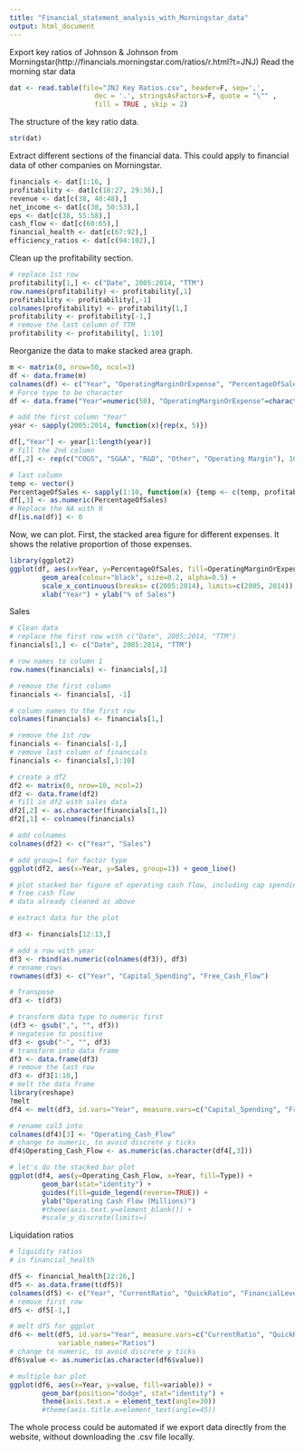 ```yaml
---
title: "Financial_statement_analysis_with_Morningstar_data"
output: html_document
---
```

Export key ratios of Johnson & Johnson from Morningstar(http://financials.morningstar.com/ratios/r.html?t=JNJ)
Read the morning star data

```r
dat <- read.table(file="JNJ Key Ratios.csv", header=F, sep=',', 
                     dec = '.', stringsAsFactors=F, quote = "\"" , 
                     fill = TRUE , skip = 2)
```

The structure of the key ratio data. 

```r
str(dat)
```

Extract different sections of the financial data. 
This could apply to financial data of other companies on Morningstar. 
```r
financials <- dat[1:16, ]
profitability <- dat[c(18:27, 29:36),]
revenue <- dat[c(38, 40:48),]
net_income <- dat[c(38, 50:53),]
eps <- dat[c(38, 55:58),]
cash_flow <- dat[c(60:65),]
financial_health <- dat[c(67:92),]
efficiency_ratios <- dat[c(94:102),]
```

Clean up the profitability section. 
```r
# replace 1st row
profitability[1,] <- c("Date", 2005:2014, "TTM")
row.names(profitability) <- profitability[,1]
profitability <- profitability[,-1]
colnames(profitability) <- profitability[1,]
profitability <- profitability[-1,]
# remove the last column of TTM
profitability <- profitability[, 1:10]
```

Reorganize the data to make stacked area graph. 
```r

m <- matrix(0, nrow=50, ncol=3)
df <- data.frame(m)
colnames(df) <- c("Year", "OperatingMarginOrExpense", "PercentageOfSales")
# Force type to be character
df <- data.frame("Year"=numeric(50), "OperatingMarginOrExpense"=character(50), "PercentageOfSales"=numeric(50))

# add the first column "Year"
year <- sapply(2005:2014, function(x){rep(x, 5)})

df[,"Year"] <- year[1:length(year)]
# fill the 2nd column
df[,2] <- rep(c("COGS", "SG&A", "R&D", "Other", "Operating Margin"), 10)

# last column
temp <- vector()
PercentageOfSales <- sapply(1:10, function(x) {temp <- c(temp, profitability[c(2,4,5,6,7), x])})
df[,3] <- as.numeric(PercentageOfSales)
# Replace the NA with 0
df[is.na(df)] <- 0
```

Now, we can plot. 
First, the stacked area figure for different expenses. It shows the relative 
proportion of those expenses. 
```r
library(ggplot2)
ggplot(df, aes(x=Year, y=PercentageOfSales, fill=OperatingMarginOrExpense)) + 
        geom_area(colour="black", size=0.2, alpha=0.5) + 
        scale_x_continuous(breaks= c(2005:2014), limits=c(2005, 2014)) + 
        xlab("Year") + ylab("% of Sales")
```


Sales
```r
# Clean data
# replace the first row with c("Date", 2005:2014, "TTM")
financials[1,] <- c("Date", 2005:2014, "TTM")

# row names to column 1
row.names(financials) <- financials[,1]

# remove the first column
financials <- financials[, -1]

# column names to the first row
colnames(financials) <- financials[1,]

# remove the 1st row
financials <- financials[-1,]
# remove last column of financials
financials <- financials[,1:10]

# create a df2
df2 <- matrix(0, nrow=10, ncol=2)
df2 <- data.frame(df2)
# fill in df2 with sales data
df2[,2] <- as.character(financials[1,])
df2[,1] <- colnames(financials)

# add colnames
colnames(df2) <- c("Year", "Sales")

# add group=1 for factor type
ggplot(df2, aes(x=Year, y=Sales, group=1)) + geom_line()
```

```r
# plot stacked bar figure of operating cash flow, including cap spending 
# free cash flow
# data already cleaned as above

# extract data for the plot

df3 <- financials[12:13,]

# add a row with year
df3 <- rbind(as.numeric(colnames(df3)), df3)
# rename rows
rownames(df3) <- c("Year", "Capital_Spending", "Free_Cash_Flow")

# Transpose
df3 <- t(df3)

# transform data type to numeric first
(df3 <- gsub(",", "", df3))
# negateive to positive
df3 <- gsub("-", "", df3)
# transform into data frame
df3 <- data.frame(df3)
# remove the last row
df3 <- df3[1:10,]
# melt the data frame
library(reshape)
?melt
df4 <- melt(df3, id.vars="Year", measure.vars=c("Capital_Spending", "Free_Cash_Flow"), variable_name="Type")

# rename col3 into 
colnames(df4)[3] <- "Operating_Cash_Flow"
# change to numeric, to avoid discrete y ticks
df4$Operating_Cash_Flow <- as.numeric(as.character(df4[,3]))

# let's do the stacked bar plot
ggplot(df4, aes(y=Operating_Cash_Flow, x=Year, fill=Type)) +
        geom_bar(stat="identity") +
        guides(fill=guide_legend(reverse=TRUE)) + 
        ylab("Operating Cash Flow (Millions)")
        #theme(axis.text.y=element_blank()) +
        #scale_y_discrete(limits=)
```

Liquidation ratios
```r
# liquidity ratios
# in financial_health

df5 <- financial_health[22:26,]        
df5 <- as.data.frame(t(df5))
colnames(df5) <- c("Year", "CurrentRatio", "QuickRatio", "FinancialLeverage", "DebtToEquity")
# remove first row
df5 <- df5[-1,]

# melt df5 for ggplot
df6 <- melt(df5, id.vars="Year", measure.vars=c("CurrentRatio", "QuickRatio", "FinancialLeverage", "DebtToEquity"), 
            variable_names="Ratios")
# change to numeric, to avoid discrete y ticks
df6$value <- as.numeric(as.character(df6$value))

# multiple bar plot
ggplot(df6, aes(x=Year, y=value, fill=variable)) + 
        geom_bar(position="dodge", stat="identity") +
        theme(axis.text.x = element_text(angle=30))
        #theme(axis.title.x=element_text(angle=45))
```


The whole process could be automated if we export data directly from the website, without downloading the .csv file locally. 